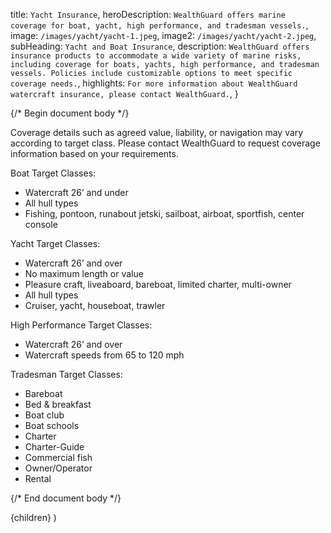 
  title: `Yacht Insurance`,
  heroDescription: `WealthGuard offers marine coverage for boat, yacht, high performance, and tradesman vessels.`,
  image: `/images/yacht/yacht-1.jpeg`,
  image2: `/images/yacht/yacht-2.jpeg`,
  subHeading: `Yacht and Boat Insurance`,
  description: `WealthGuard offers insurance products to accommodate a wide variety of marine risks, including coverage for boats, yachts, high performance, and tradesman vessels. Policies include customizable options to meet specific coverage needs.`,
  highlights: `For more information about WealthGuard watercraft insurance, please contact WealthGuard.`,
}

{/* Begin document body */}

Coverage details such as agreed value, liability, or navigation may vary according to target class. Please contact WealthGuard to request coverage information based on your requirements.

Boat Target Classes:

- Watercraft 26’ and under
- All hull types
- Fishing, pontoon, runabout jetski, sailboat, airboat, sportfish, center console

Yacht Target Classes:

- Watercraft 26’ and over
- No maximum length or value
- Pleasure craft, liveaboard, bareboat, limited charter, multi-owner
- All hull types
- Cruiser, yacht, houseboat, trawler

High Performance Target Classes:

- Watercraft 26’ and over
- Watercraft speeds from 65 to 120 mph

Tradesman Target Classes:

- Bareboat
- Bed & breakfast
- Boat club
- Boat schools
- Charter
- Charter-Guide
- Commercial fish 
- Owner/Operator
- Rental

{/* End document body */}

  <SolutionTemplate meta={meta}>{children}</SolutionTemplate>
)
